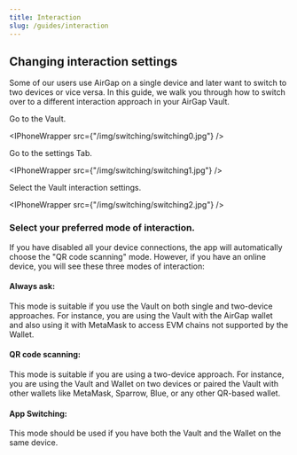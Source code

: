 ```yaml
---
title: Interaction
slug: /guides/interaction
---
```



## Changing interaction settings

Some of our users use AirGap on a single device and later want to switch to two devices or vice versa. In this guide, we walk you through how to switch over to a different interaction approach in your AirGap Vault.

Go to the Vault.

<IPhoneWrapper src={"/img/switching/switching0.jpg"} />

Go to the settings Tab.

<IPhoneWrapper src={"/img/switching/switching1.jpg"} />

Select the Vault interaction settings.

<IPhoneWrapper src={"/img/switching/switching2.jpg"} />

### Select your preferred mode of interaction.
If you have disabled all your device connections, the app will automatically choose the "QR code scanning" mode. However, if you have an online device, you will see these three modes of interaction:

#### Always ask:

This mode is suitable if you use the Vault on both single and two-device approaches. For instance, you are using the Vault with the AirGap wallet and also using it with MetaMask to access EVM chains not supported by the Wallet.

#### QR code scanning:

This mode is suitable if you are using a two-device approach. For instance, you are using the Vault and Wallet on two devices or paired the Vault with other wallets like MetaMask, Sparrow, Blue, or any other QR-based wallet.

#### App Switching:

This mode should be used if you have both the Vault and the Wallet on the same device.
